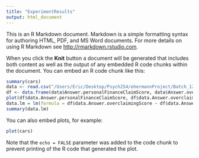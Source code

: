 ```yaml
---
title: "ExperimentResults"
output: html_document
---
```


This is an R Markdown document. Markdown is a simple formatting syntax for authoring HTML, PDF, and MS Word documents. For more details on using R Markdown see <http://rmarkdown.rstudio.com>.

When you click the **Knit** button a document will be generated that includes both content as well as the output of any embedded R code chunks within the document. You can embed an R code chunk like this:

```r
summary(cars)
data <- read.csv("/Users/Eric/Desktop/Psych254/ehermannProject/Batch_122585_batch_results.csv")
df <- data.frame(data$Answer.personalFinanceClaimScore, data$Answer.overclaimingScore, data$Answer.FLQuizScore)
plot(df$data.Answer.personalFinanceClaimScore, df$data.Answer.overclaimingScore)
data.lm = lm(formula = df$data.Answer.overclaimingScore ~ df$data.Answer.personalFinanceClaimScore, data = df)
summary(data.lm)
```

You can also embed plots, for example:

```r
plot(cars)
```

Note that the `echo = FALSE` parameter was added to the code chunk to prevent printing of the R code that generated the plot.
